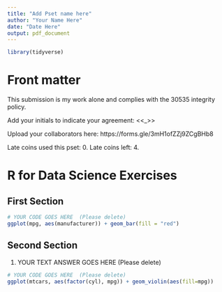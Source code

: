 ```yaml
---
title: "Add Pset name here"
author: "Your Name Here"
date: "Date Here"
output: pdf_document
---
```


```r
library(tidyverse)
```

<!-- .Rmd files use  markdown, a text mark up language, to provide formating.-->

<!--Text include within these strange arrows are comments and will not show up when you knit-->

# Front matter

This submission is my work alone and complies with the 30535 integrity policy.

Add your initials to indicate your agreement: \<\<\_\>\>

Upload your collaborators here: https://forms.gle/3mH1ofZZj9ZCgBHb8

Late coins used this pset: 0. Late coins left: 4. <!--You may use one for a given assignment.-->

# R for Data Science Exercises

<!--Note: Please do not restate questions in your submissions, directly write your answer--->

## First Section

<!--(Notice the use of two `##`)-->

```r
# YOUR CODE GOES HERE  (Please delete)
ggplot(mpg, aes(manufacturer)) + geom_bar(fill = "red")
```


## Second Section

1.  YOUR TEXT ANSWER GOES HERE (Please delete)

```r
# YOUR CODE GOES HERE  (Please delete)
ggplot(mtcars, aes(factor(cyl), mpg)) + geom_violin(aes(fill=mpg))
```

